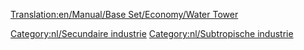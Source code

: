 [[Translation:en/Manual/Base Set/Economy/Water Tower]]

{{nl/Industrieën|image=Water_tower.gif
|name=Watertoren
|climates=[[nl/Manual/Klimaat#Subtropisch|Subtropisch]]
|accepts=[[nl/Manual/Base Set/Economy/Water|Water]]
|produces=Niets
|notes=Niet aanwezig in [[nl/Manual/Klimaat|klimaten]].
Kan allen worden gebouwd in plaatsen in woestijngebied.
}}

{{nl/Navbox Industrieën}}
[[Category:nl/Secundaire industrie]]
[[Category:nl/Subtropische industrie]]